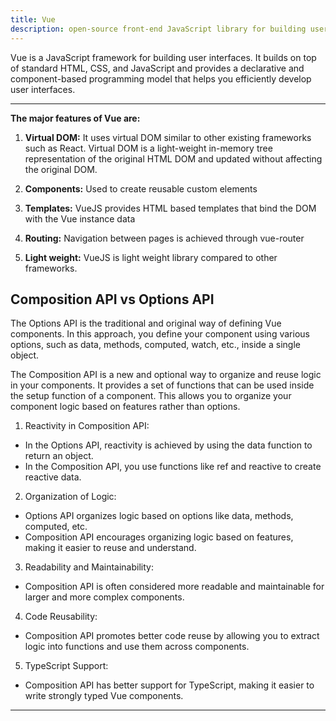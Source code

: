 ```yaml
---
title: Vue
description: open-source front-end JavaScript library for building user interface
---
```


Vue is a JavaScript framework for building user interfaces. It builds on top of standard HTML, CSS, and JavaScript and provides a declarative and component-based programming model that helps you efficiently develop user interfaces.

---

**The major features of Vue are:**

1. **Virtual DOM:** It uses virtual DOM similar to other existing frameworks such as React. Virtual DOM is a light-weight in-memory tree representation of the original HTML DOM and updated without affecting the original DOM.

2. **Components:** Used to create reusable custom elements

3. **Templates:** VueJS provides HTML based templates that bind the DOM with the Vue instance data

4. **Routing:** Navigation between pages is achieved through vue-router

5. **Light weight:** VueJS is light weight library compared to other frameworks.


## Composition API vs Options API

The Options API is the traditional and original way of defining Vue components. In this approach, you define your component using various options, such as data, methods, computed, watch, etc., inside a single object.

The Composition API is a new and optional way to organize and reuse logic in your components. It provides a set of functions that can be used inside the setup function of a component. This allows you to organize your component logic based on features rather than options.


1. Reactivity in Composition API:
- In the Options API, reactivity is achieved by using the data function to return an object.
- In the Composition API, you use functions like ref and reactive to create reactive data.

2. Organization of Logic:
- Options API organizes logic based on options like data, methods, computed, etc.
- Composition API encourages organizing logic based on features, making it easier to reuse and understand.

3. Readability and Maintainability:
- Composition API is often considered more readable and maintainable for larger and more complex components.

4. Code Reusability:
- Composition API promotes better code reuse by allowing you to extract logic into functions and use them across components.

5. TypeScript Support:
- Composition API has better support for TypeScript, making it easier to write strongly typed Vue components.

---
